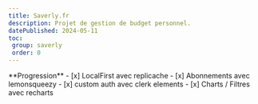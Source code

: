 ```yaml
---
title: Saverly.fr 
description: Projet de gestion de budget personnel. 
datePublished: 2024-05-11
toc:
 group: saverly
 order: 0
---
```


<Toc group="saverly" />

<Wip>
    **Progression**
    - [x] LocalFirst avec replicache 
    - [x] Abonnements avec lemonsqueezy 
    - [x] custom auth avec clerk elements
    - [x] Charts / Filtres avec recharts 
</Wip>

